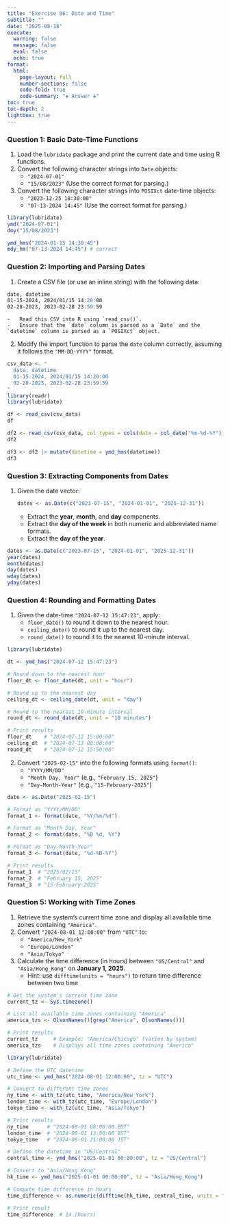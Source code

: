 ```yaml
---
title: "Exercise 06: Date and Time"
subtitle: ""
date: "2025-08-18"
execute: 
  warning: false
  message: false
  eval: false
  echo: true
format: 
  html: 
    page-layout: full
    number-sections: false
    code-fold: true
    code-summary: "❖ Answer ❖"
toc: true
toc-depth: 2
lightbox: true
---
```


### **Question 1: Basic Date-Time Functions**

1.  Load the `lubridate` package and print the current date and time using R functions.
2.  Convert the following character strings into `Date` objects:
    -   `"2024-07-01"`
    -   `"15/08/2023"` (Use the correct format for parsing.)
3.  Convert the following character strings into `POSIXct` date-time objects:
    -   `"2023-12-25 18:30:00"`
    -   `"07-13-2024 14:45"` (Use the correct format for parsing.)

```r
library(lubridate)
ymd("2024-07-01")
dmy("15/08/2023")

ymd_hms("2024-01-15 14:30:45")
mdy_hm("07-13-2024 14:45") # correct
```

### **Question 2: Importing and Parsing Dates**

1.  Create a CSV file (or use an inline string) with the following data:

``` .markdown
date, datetime
01-15-2024, 2024/01/15 14:20:00
02-28-2023, 2023-02-28 23:59:59
```

```         
-   Read this CSV into R using `read_csv()`.
-   Ensure that the `date` column is parsed as a `Date` and the `datetime` column is parsed as a `POSIXct` object.
```

2.  Modify the import function to parse the `date` column correctly, assuming it follows the `"MM-DD-YYYY"` format.

```r
csv_data <- "
  date, datetime
  01-15-2024, 2024/01/15 14:20:00
  02-28-2023, 2023-02-28 23:59:59
"
library(readr)
library(lubridate)

df <- read_csv(csv_data)
df

df2 <- read_csv(csv_data, col_types = cols(date = col_date("%m-%d-%Y")))
df2
```

```r
df3 <- df2 |> mutate(datetime = ymd_hms(datetime))
df3
```

### **Question 3: Extracting Components from Dates**

1.  Given the date vector:

    ```r
    dates <- as.Date(c("2023-07-15", "2024-01-01", "2025-12-31"))
    ```

    -   Extract the **year**, **month**, and **day** components.
    -   Extract the **day of the week** in both numeric and abbreviated name formats.
    -   Extract the **day of the year**.

```r
dates <- as.Date(c("2023-07-15", "2024-01-01", "2025-12-31"))
year(dates)  
month(dates) 
day(dates)
wday(dates)
yday(dates)
```

### **Question 4: Rounding and Formatting Dates**

1.  Given the date-time `"2024-07-12 15:47:23"`, apply:
    -   `floor_date()` to round it down to the nearest hour.
    -   `ceiling_date()` to round it up to the nearest day.
    -   `round_date()` to round it to the nearest 10-minute interval.

```r
library(lubridate)

dt <- ymd_hms("2024-07-12 15:47:23")

# Round down to the nearest hour
floor_dt <- floor_date(dt, unit = "hour")

# Round up to the nearest day
ceiling_dt <- ceiling_date(dt, unit = "day")

# Round to the nearest 10-minute interval
round_dt <- round_date(dt, unit = "10 minutes")

# Print results
floor_dt    # "2024-07-12 15:00:00"
ceiling_dt  # "2024-07-13 00:00:00"
round_dt    # "2024-07-12 15:50:00"
```

2.  Convert `"2025-02-15"` into the following formats using `format()`:
    -   `"YYYY/MM/DD"`
    -   `"Month Day, Year"` (e.g., `"February 15, 2025"`)
    -   `"Day-Month-Year"` (e.g., `"15-February-2025"`)

```r
date <- as.Date("2025-02-15")

# Format as "YYYY/MM/DD"
format_1 <- format(date, "%Y/%m/%d") 

# Format as "Month Day, Year"
format_2 <- format(date, "%B %d, %Y") 

# Format as "Day-Month-Year"
format_3 <- format(date, "%d-%B-%Y") 

# Print results
format_1  # "2025/02/15"
format_2  # "February 15, 2025"
format_3  # "15-February-2025"
```

### **Question 5: Working with Time Zones**

1.  Retrieve the system’s current time zone and display all available time zones containing `"America"`.
2.  Convert `"2024-08-01 12:00:00"` from `"UTC"` to:
    -   `"America/New_York"`
    -   `"Europe/London"`
    -   `"Asia/Tokyo"`
3.  Calculate the time difference (in hours) between `"US/Central"` and `"Asia/Hong_Kong"` on **January 1, 2025**.
    -   Hint: use `difftime(units = "hours")` to return time difference between two time

```r
# Get the system's current time zone
current_tz <- Sys.timezone()

# List all available time zones containing "America"
america_tzs <- OlsonNames()[grep("America", OlsonNames())]

# Print results
current_tz     # Example: "America/Chicago" (varies by system)
america_tzs    # Displays all time zones containing "America"
```

```r
library(lubridate)

# Define the UTC datetime
utc_time <- ymd_hms("2024-08-01 12:00:00", tz = "UTC")

# Convert to different time zones
ny_time <- with_tz(utc_time, "America/New_York")
london_time <- with_tz(utc_time, "Europe/London")
tokyo_time <- with_tz(utc_time, "Asia/Tokyo")

# Print results
ny_time      # "2024-08-01 08:00:00 EDT"
london_time  # "2024-08-01 13:00:00 BST"
tokyo_time   # "2024-08-01 21:00:00 JST"
```

```r
# Define the datetime in "US/Central"
central_time <- ymd_hms("2025-01-01 00:00:00", tz = "US/Central")

# Convert to "Asia/Hong_Kong"
hk_time <- ymd_hms("2025-01-01 00:00:00", tz = "Asia/Hong_Kong")

# Compute time difference in hours
time_difference <- as.numeric(difftime(hk_time, central_time, units = "hours"))

# Print result
time_difference  # 14 (hours)
```

